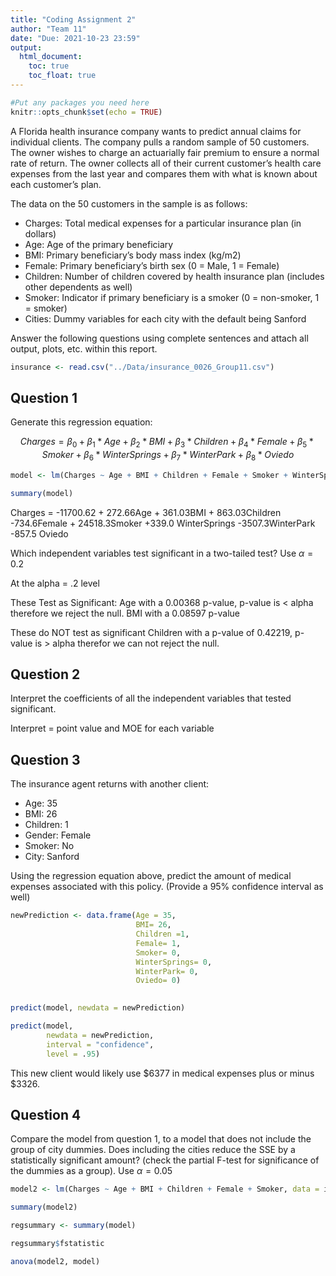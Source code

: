 ```yaml
---
title: "Coding Assignment 2"
author: "Team 11"
date: "Due: 2021-10-23 23:59"
output: 
  html_document:
    toc: true
    toc_float: true
---
```


```r
#Put any packages you need here
knitr::opts_chunk$set(echo = TRUE)
```

A Florida health insurance company wants to predict annual claims for individual clients. The company pulls a random sample of 50 customers. The owner wishes to charge an actuarially fair premium to ensure a normal rate of return. The owner collects all of their current customer’s health care expenses from the last year and compares them with what is known about each customer’s plan. 

The data on the 50 customers in the sample is as follows:

-	Charges: Total medical expenses for a particular insurance plan (in dollars)
-	Age: Age of the primary beneficiary
-	BMI: Primary beneficiary’s body mass index (kg/m2)
-	Female: Primary beneficiary’s birth sex (0 = Male, 1 = Female)
-	Children: Number of children covered by health insurance plan (includes other dependents as well)
-	Smoker: Indicator if primary beneficiary is a smoker (0 = non-smoker, 1 = smoker)
-	Cities: Dummy variables for each city with the default being Sanford

Answer the following questions using complete sentences and attach all output, plots, etc. within this report.


```r
insurance <- read.csv("../Data/insurance_0026_Group11.csv")
```



## Question 1

Generate this regression equation:

$$Charges = \beta_{0}+\beta_{1}*Age+\beta_{2}*BMI+\beta_{3}*Children + \beta_{4}*Female + \beta_{5}*Smoker + \beta_{6}*WinterSprings + \beta_{7}*WinterPark + \beta_{8}*Oviedo$$

```r
model <- lm(Charges ~ Age + BMI + Children + Female + Smoker + WinterSprings + WinterPark + Oviedo, data = insurance)

summary(model)

```

Charges = -11700.62 + 272.66Age + 361.03BMI + 863.03Children -734.6Female + 24518.3Smoker +339.0 WinterSprings -3507.3WinterPark -857.5 Oviedo

Which independent variables test significant in a two-tailed test? Use $\alpha = 0.2$

At the alpha = .2 level 

These Test as Significant:
Age with a 0.00368 p-value, p-value is < alpha therefore we reject the null. 
BMI with a 0.08597 p-value 

These do NOT test as significant
Children with a p-value of 0.42219, p- value is > alpha therefor we can not reject the null. 

## Question 2

Interpret the coefficients of all the independent variables that tested significant.

Interpret = point value and MOE for each variable

## Question 3

The insurance agent returns with another client:

- Age: 35
- BMI: 26
- Children: 1
- Gender: Female
- Smoker: No
- City: Sanford

Using the regression equation above, predict the amount of medical expenses associated with this policy. (Provide a 95% confidence interval as well)

```r
newPrediction <- data.frame(Age = 35,
                            BMI= 26,
                            Children =1,
                            Female= 1,
                            Smoker= 0,
                            WinterSprings= 0,
                            WinterPark= 0,
                            Oviedo= 0)

                
predict(model, newdata = newPrediction)

predict(model, 
        newdata = newPrediction, 
        interval = "confidence",
        level = .95)
```

This new client would likely use $6377 in medical expenses plus or minus $3326.

## Question 4

Compare the model from question 1, to a model that does not include the group of city dummies. Does including the cities reduce the SSE by a statistically significant amount? (check the partial F-test for significance of the dummies as a group). Use $\alpha = 0.05$

```r
model2 <- lm(Charges ~ Age + BMI + Children + Female + Smoker, data = insurance)

summary(model2)

regsummary <- summary(model)

regsummary$fstatistic 

anova(model2, model)

```


